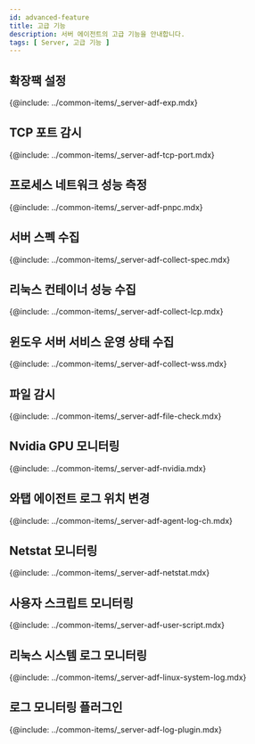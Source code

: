 ```yaml
---
id: advanced-feature
title: 고급 기능
description: 서버 에이전트의 고급 기능을 안내합니다.
tags: [ Server, 고급 기능 ]
---
```

 

## 확장팩 설정
{@include: ../common-items/_server-adf-exp.mdx}

## TCP 포트 감시
{@include: ../common-items/_server-adf-tcp-port.mdx}

## 프로세스 네트워크 성능 측정
{@include: ../common-items/_server-adf-pnpc.mdx}

## 서버 스펙 수집
{@include: ../common-items/_server-adf-collect-spec.mdx}

## 리눅스 컨테이너 성능 수집
{@include: ../common-items/_server-adf-collect-lcp.mdx}

## 윈도우 서버 서비스 운영 상태 수집
{@include: ../common-items/_server-adf-collect-wss.mdx} 

## 파일 감시
{@include: ../common-items/_server-adf-file-check.mdx}  

## Nvidia GPU 모니터링
{@include: ../common-items/_server-adf-nvidia.mdx} 

## 와탭 에이전트 로그 위치 변경
{@include: ../common-items/_server-adf-agent-log-ch.mdx}

## Netstat 모니터링
{@include: ../common-items/_server-adf-netstat.mdx}

## 사용자 스크립트 모니터링
{@include: ../common-items/_server-adf-user-script.mdx}

## 리눅스 시스템 로그 모니터링
{@include: ../common-items/_server-adf-linux-system-log.mdx}

## 로그 모니터링 플러그인
{@include: ../common-items/_server-adf-log-plugin.mdx}